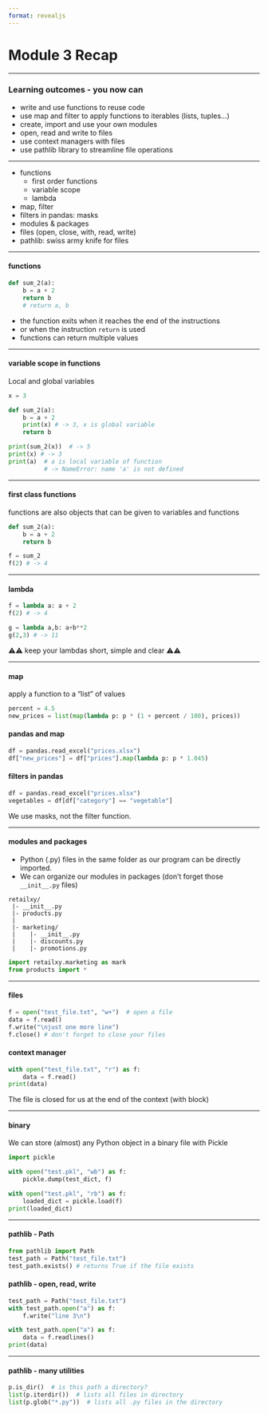 ```yaml
---
format: revealjs
---
```


# {background-image="../img/module_cover_template.png" background-size="contain" background-repeat="no-repeat"}


# Module 3 Recap

---

### Learning outcomes - you now can

- write and use functions to reuse code
- use map and filter to apply functions to iterables (lists, tuples...)
- create, import and use your own modules
- open, read and write to files
- use context managers with files
- use pathlib library to streamline file operations


---

- functions
  - first order functions
  - variable scope
  - lambda
- map, filter
- filters in pandas: masks
- modules & packages
- files (open, close, with, read, write)
- pathlib: swiss army knife for files

---

#### functions

```python
def sum_2(a):
    b = a + 2
    return b
    # return a, b
```

- the function exits when it reaches the end of the instructions
- or when the instruction ``return`` is used
- functions can return multiple values


---

#### variable scope in functions

Local and global variables

```python
x = 3

def sum_2(a):
    b = a + 2
    print(x) # -> 3, x is global variable
    return b

print(sum_2(x))  # -> 5
print(x) # -> 3
print(a)  # a is local variable of function 
          # -> NameError: name 'a' is not defined
```

---

#### first class functions

functions are also objects that can be given to variables and functions

```python
def sum_2(a):
    b = a + 2
    return b

f = sum_2
f(2) # -> 4
```

---

#### lambda

```python
f = lambda a: a + 2
f(2) # -> 4

g = lambda a,b: a+b**2
g(2,3) # -> 11
```

⚠️⚠️ keep your lambdas short, simple and clear ⚠️⚠️

---

#### map

apply a function to a "list" of values

```python
percent = 4.5
new_prices = list(map(lambda p: p * (1 + percent / 100), prices))
```

#### pandas and map

```python
df = pandas.read_excel("prices.xlsx")
df["new_prices"] = df["prices"].map(lambda p: p * 1.045)
```

#### filters in pandas

```python
df = pandas.read_excel("prices.xlsx")
vegetables = df[df["category"] == "vegetable"]
```

We use masks, not the filter function.

---

#### modules and packages

- Python (.py) files in the same folder as our program can be directly imported.
- We can organize our modules in packages (don't forget those `__init__.py` files)

```text
retailxy/
 |- __init__.py
 |- products.py
 |
 |- marketing/
 |    |- __init__.py
 |    |- discounts.py
 |    |- promotions.py
```

```python
import retailxy.marketing as mark
from products import *
```


---

#### files

```python
f = open("test_file.txt", "w+")  # open a file
data = f.read()
f.write("\njust one more line")
f.close() # don't forget to close your files
```


#### context manager

```python
with open("test_file.txt", "r") as f:
    data = f.read()
print(data)
```

The file is closed for us at the end of the context (with block)

---

#### binary

We can store (almost) any Python object in a binary file with Pickle


```python
import pickle

with open("test.pkl", "wb") as f:
    pickle.dump(test_dict, f)

with open("test.pkl", "rb") as f:
    loaded_dict = pickle.load(f)
print(loaded_dict)
```

---

#### pathlib - Path

```python
from pathlib import Path
test_path = Path("test_file.txt")
test_path.exists() # returns True if the file exists
```


#### pathlib - open, read, write

```python
test_path = Path("test_file.txt")
with test_path.open("a") as f:
    f.write("line 3\n")

with test_path.open("a") as f:
    data = f.readlines()
print(data)
```

---

#### pathlib - many utilities

```python
p.is_dir()  # is this path a directory?
list(p.iterdir())  # lists all files in directory
list(p.glob("*.py"))  # lists all .py files in the directory
```


# {background-image="../img/apresentacoes_Python_end.png" background-size="contain" background-repeat="no-repeat"}
